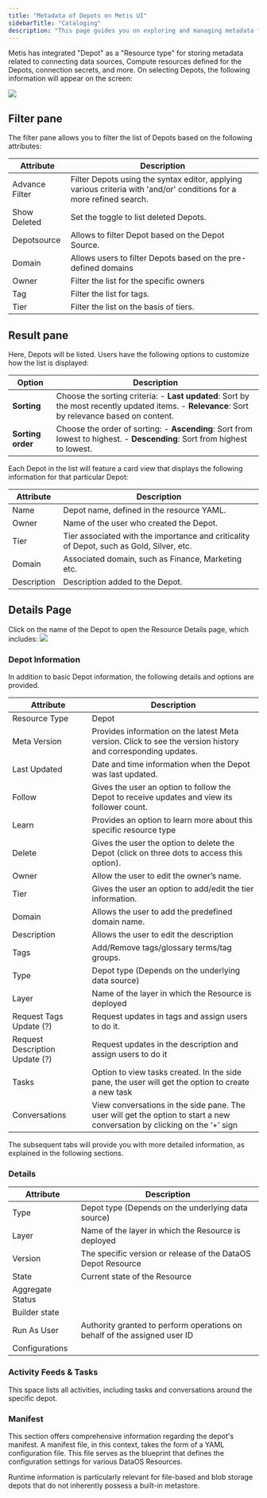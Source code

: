 ```yaml
---
title: "Metadata of Depots on Metis UI"
sidebarTitle: "Cataloging"
description: "This page guides you on exploring and managing metadata for Depots on Metis. "
---
```


Metis has integrated "Depot" as a "Resource type" for storing metadata related to connecting data sources, Compute resources defined for the Depots, connection secrets, and more. On selecting Depots, the following information will appear on the screen:

![](/image.png)



## Filter pane

The filter pane allows you to filter the list of Depots based on the following attributes:

| Attribute      | Description                                                                                                          |
| -------------- | -------------------------------------------------------------------------------------------------------------------- |
| Advance Filter | Filter Depots using the syntax editor, applying various criteria with 'and/or' conditions for a more refined search. |
| Show Deleted   | Set the toggle to list deleted Depots.                                                                               |
| Depotsource    | Allows to filter Depot based on the Depot Source.                                                                    |
| Domain         | Allows users to filter Depots based on the pre-defined domains                                                       |
| Owner          | Filter the list for the specific owners                                                                              |
| Tag            | Filter the list for tags.                                                                                            |
| Tier           | Filter the list on the basis of tiers.                                                                               |

## Result pane

Here, Depots will be listed. Users have the following options to customize how the list is displayed:

| Option            | Description                                                                                                                                    |
| ----------------- | ---------------------------------------------------------------------------------------------------------------------------------------------- |
| **Sorting**       | Choose the sorting criteria: - **Last updated**: Sort by the most recently updated items. - **Relevance**: Sort by relevance based on content. |
| **Sorting order** | Choose the order of sorting: - **Ascending**: Sort from lowest to highest. - **Descending**: Sort from highest to lowest.                      |

Each Depot in the list will feature a card view that displays the following information for that particular Depot:

| Attribute   | Description                                                                              |
| ----------- | ---------------------------------------------------------------------------------------- |
| Name        | Depot name, defined in the resource YAML.                                                |
| Owner       | Name of the user who created the Depot.                                                  |
| Tier        | Tier associated with the importance and criticality of Depot, such as Gold, Silver, etc. |
| Domain      | Associated domain, such as Finance, Marketing etc.                                       |
| Description | Description added to the Depot.                                                          |

## Details Page

Click on the name of the Depot to open the Resource Details page, which includes:
![](/Screenshotfrom2025-02-1316-57-56.png)

### **Depot Information**

In addition to basic Depot information, the following details and options are provided.

| Attribute                      | Description                                                                                                               |
| ------------------------------ | ------------------------------------------------------------------------------------------------------------------------- |
| Resource Type                  | Depot                                                                                                                     |
| Meta Version                   | Provides information on the latest Meta version. Click to see the version history and corresponding updates.              |
| Last Updated                   | Date and time information when the Depot was last updated.                                                                |
| Follow                         | Gives the user an option to follow the Depot to receive updates and view its follower count.                              |
| Learn                          | Provides an option to learn more about this specific resource type                                                        |
| Delete                         | Gives the user the option to delete the Depot (click on three dots to access this option).                                |
| Owner                          | Allow the user to edit the owner’s name.                                                                                  |
| Tier                           | Gives the user an option to add/edit the tier information.                                                                |
| Domain                         | Allows the user to add the predefined domain name.                                                                        |
| Description                    | Allows the user to edit the description                                                                                   |
| Tags                           | Add/Remove tags/glossary terms/tag groups.                                                                                |
| Type                           | Depot type (Depends on the underlying data source)                                                                        |
| Layer                          | Name of the layer in which the Resource is deployed                                                                       |
| Request Tags Update (?)        | Request updates in tags and assign users to do it.                                                                        |
| Request Description Update (?) | Request updates in the description and assign users to do it                                                              |
| Tasks                          | Option to view tasks created. In the side pane, the user will get the option to create a new task                         |
| Conversations                  | View conversations in the side pane. The user will get the option to start a new conversation by clicking on the ‘+’ sign |

The subsequent tabs will provide you with more detailed information, as explained in the following sections.

### **Details**

| Attribute        | Description                                                               |
| ---------------- | ------------------------------------------------------------------------- |
| Type             | Depot type (Depends on the underlying data source)                        |
| Layer            | Name of the layer in which the Resource is deployed                       |
| Version          | The specific version or release of the DataOS Depot Resource              |
| State            | Current state of the Resource                                             |
| Aggregate Status |                                                                           |
| Builder state    |                                                                           |
| Run As User      | Authority granted to perform operations on behalf of the assigned user ID |
| Configurations   |                                                                           |

### **Activity Feeds & Tasks**

This space lists all activities, including tasks and conversations around the specific depot.

### **Manifest**

This section offers comprehensive information regarding the depot's manifest. A manifest file, in this context, takes the form of a YAML configuration file. This file serves as the blueprint that defines the configuration settings for various DataOS Resources.

<Warning>
  Runtime information is particularly relevant for file-based and blob storage depots that do not inherently possess a built-in metastore.
</Warning>